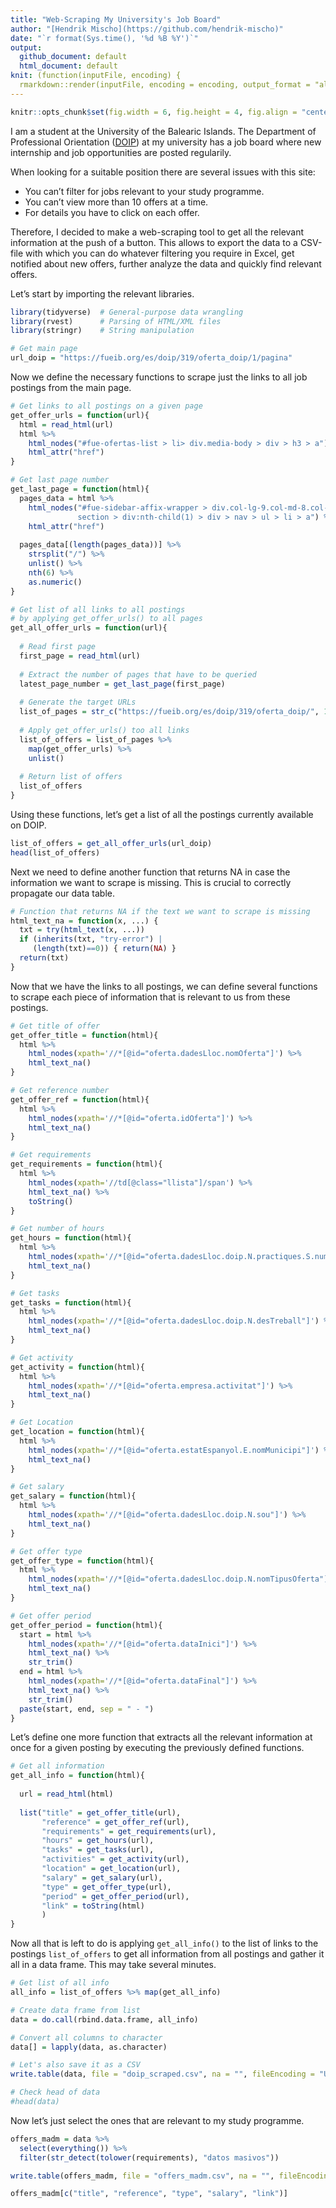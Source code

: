 ```yaml
---
title: "Web-Scraping My University's Job Board"
author: "[Hendrik Mischo](https://github.com/hendrik-mischo)"
date: "`r format(Sys.time(), '%d %B %Y')`"
output:
  github_document: default
  html_document: default
knit: (function(inputFile, encoding) {
  rmarkdown::render(inputFile, encoding = encoding, output_format = "all") })
---
```


```r
knitr::opts_chunk$set(fig.width = 6, fig.height = 4, fig.align = "center", echo = TRUE, warning = FALSE, message = FALSE, autodep = TRUE, cache = TRUE, options(scipen = 999), comment = "", fig.path = "files/")
```

I am a student at the University of the Balearic Islands. The Department of Professional Orientation ([DOIP](https://fueib.org/ca/doip/319/oferta_doip)) at my university has a job board where new internship and job opportunities are posted regularily. 

When looking for a suitable position there are several issues with this site:

- You can't filter for jobs relevant to your study programme.
- You can't view more than 10 offers at a time.
- For details you have to click on each offer.

Therefore, I decided to make a web-scraping tool to get all the relevant information at the push of a button. This allows to export the data to a CSV-file with which you can do whatever filtering you require in Excel, get notified about new offers, further analyze the data and quickly find relevant offers.

Let's start by importing the relevant libraries.

```r
library(tidyverse)  # General-purpose data wrangling
library(rvest)      # Parsing of HTML/XML files  
library(stringr)    # String manipulation

# Get main page
url_doip = "https://fueib.org/es/doip/319/oferta_doip/1/pagina"
```

Now we define the necessary functions to scrape just the links to all job postings from the main page.

```r
# Get links to all postings on a given page
get_offer_urls = function(url){
  html = read_html(url)
  html %>% 
    html_nodes("#fue-ofertas-list > li> div.media-body > div > h3 > a") %>% 
    html_attr("href") 
}

# Get last page number
get_last_page = function(html){
  pages_data = html %>% 
    html_nodes("#fue-sidebar-affix-wrapper > div.col-lg-9.col-md-8.col-sm-12.col-xs-12 > 
               section > div:nth-child(1) > div > nav > ul > li > a") %>% 
    html_attr("href")
  
  pages_data[(length(pages_data))] %>%
    strsplit("/") %>%
    unlist() %>%
    nth(6) %>%
    as.numeric()
}

# Get list of all links to all postings
# by applying get_offer_urls() to all pages
get_all_offer_urls = function(url){
  
  # Read first page
  first_page = read_html(url)
  
  # Extract the number of pages that have to be queried
  latest_page_number = get_last_page(first_page)
  
  # Generate the target URLs
  list_of_pages = str_c("https://fueib.org/es/doip/319/oferta_doip/", 1:latest_page_number, "/pagina")
  
  # Apply get_offer_urls() too all links
  list_of_offers = list_of_pages %>% 
    map(get_offer_urls) %>%
    unlist()
  
  # Return list of offers
  list_of_offers
}
```

Using these functions, let's get a list of all the postings currently available on DOIP.

```r
list_of_offers = get_all_offer_urls(url_doip)
head(list_of_offers)
```

Next we need to define another function that returns NA in case the information we want to scrape is missing. This is crucial to correctly propagate our data table.

```r
# Function that returns NA if the text we want to scrape is missing
html_text_na = function(x, ...) {
  txt = try(html_text(x, ...))
  if (inherits(txt, "try-error") | 
     (length(txt)==0)) { return(NA) }
  return(txt)
}
```

Now that we have the links to all postings, we can define several functions to scrape each piece of information that is relevant to us from these postings.

```r
# Get title of offer
get_offer_title = function(html){
  html %>% 
    html_nodes(xpath='//*[@id="oferta.dadesLloc.nomOferta"]') %>%
    html_text_na() 
}

# Get reference number
get_offer_ref = function(html){
  html %>% 
    html_nodes(xpath='//*[@id="oferta.idOferta"]') %>%
    html_text_na() 
}

# Get requirements
get_requirements = function(html){
  html %>% 
    html_nodes(xpath='//td[@class="llista"]/span') %>%
    html_text_na() %>%
    toString()
}

# Get number of hours
get_hours = function(html){
  html %>% 
    html_nodes(xpath='//*[@id="oferta.dadesLloc.doip.N.practiques.S.numHoresDiaries"]') %>%
    html_text_na() 
}

# Get tasks
get_tasks = function(html){
  html %>% 
    html_nodes(xpath='//*[@id="oferta.dadesLloc.doip.N.desTreball"]') %>%
    html_text_na() 
}

# Get activity
get_activity = function(html){
  html %>% 
    html_nodes(xpath='//*[@id="oferta.empresa.activitat"]') %>%
    html_text_na() 
}

# Get Location
get_location = function(html){
  html %>% 
    html_nodes(xpath='//*[@id="oferta.estatEspanyol.E.nomMunicipi"]') %>%
    html_text_na() 
}

# Get salary
get_salary = function(html){
  html %>% 
    html_nodes(xpath='//*[@id="oferta.dadesLloc.doip.N.sou"]') %>%
    html_text_na() 
}

# Get offer type
get_offer_type = function(html){
  html %>% 
    html_nodes(xpath='//*[@id="oferta.dadesLloc.doip.N.nomTipusOferta"]') %>%
    html_text_na() 
}

# Get offer period
get_offer_period = function(html){
  start = html %>%
    html_nodes(xpath='//*[@id="oferta.dataInici"]') %>%
    html_text_na() %>%
    str_trim()
  end = html %>%
    html_nodes(xpath='//*[@id="oferta.dataFinal"]') %>%
    html_text_na() %>%
    str_trim()
  paste(start, end, sep = " - ")
}
```

Let's define one more function that extracts all the relevant information at once for a given posting by executing the previously defined functions.

```r
# Get all information
get_all_info = function(html){
  
  url = read_html(html)
  
  list("title" = get_offer_title(url), 
       "reference" = get_offer_ref(url),
       "requirements" = get_requirements(url),
       "hours" = get_hours(url),
       "tasks" = get_tasks(url),
       "activities" = get_activity(url),
       "location" = get_location(url),
       "salary" = get_salary(url),
       "type" = get_offer_type(url),
       "period" = get_offer_period(url),
       "link" = toString(html)
       )
}
```

Now all that is left to do is applying `get_all_info()` to the list of links to the postings `list_of_offers` to get all information from all postings and gather it all in a data frame. This may take several minutes.

```r
# Get list of all info
all_info = list_of_offers %>% map(get_all_info) 

# Create data frame from list
data = do.call(rbind.data.frame, all_info)

# Convert all columns to character
data[] = lapply(data, as.character)

# Let's also save it as a CSV
write.table(data, file = "doip_scraped.csv", na = "", fileEncoding = "UTF-8", sep = ";")

# Check head of data
#head(data)
```

Now let's just select the ones that are relevant to my study programme.

```r
offers_madm = data %>%
  select(everything()) %>%
  filter(str_detect(tolower(requirements), "datos masivos"))

write.table(offers_madm, file = "offers_madm.csv", na = "", fileEncoding = "UTF-8", sep = ";")

offers_madm[c("title", "reference", "type", "salary", "link")]
```


